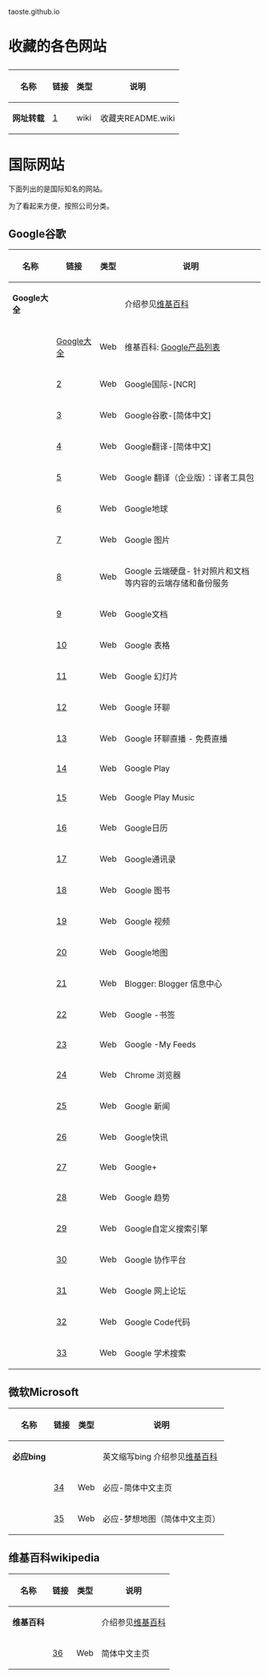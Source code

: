 taoste.github.io

<h1>收藏的各色网站</h1>

{|
! 名称 !! 链接 !! 类型 !! 说明
|-
| '''网址转载''' || [https://github.com/taoste/taoste.github.io/tree/master/sites] || wiki || 收藏夹README.wiki
|}

= =

= 国际网站 =

下面列出的是国际知名的网站。

为了看起来方便，按照公司分类。

== Google谷歌 ==

{|
! 名称 !! 链接 !! 类型 !! 说明
|-
| '''Google大全''' ||  &nbsp; || &nbsp; ||介绍参见[https://zh.wikipedia.org/wiki/Google 维基百科] 
|-
| &nbsp; || [http://www.google.com/about/ Google大全]||  Web ||维基百科: [https://zh.wikipedia.org/wiki/Google%E4%BA%A7%E5%93%81%E5%88%97%E8%A1%A8 Google产品列表]
|-
| &nbsp; || [https://www.google.com/ncr] ||  Web || Google国际-[NCR]
|-
| &nbsp; || [https://www.google.com/?hl=zh_CN] ||  Web || Google谷歌-[简体中文]
|-
| &nbsp; || [https://translate.google.com/?hl=zh-CN] ||  Web || Google翻译-[简体中文]
|-
| &nbsp; || [https://translate.google.com/toolkit/?hl=zh-CN] ||  Web || Google 翻译（企业版）：译者工具包
|-
| &nbsp; || [https://www.google.com/intl/zh-CN/earth/] ||  Web || Google地球
|-
| &nbsp; || [https://www.google.com/imghp?hl=zh-CN] ||  Web || Google 图片
|-
| &nbsp; || [https://www.google.com/intl/zh-CN/drive/] ||  Web || Google 云端硬盘- 针对照片和文档等内容的云端存储和备份服务
|-
| &nbsp; || [https://docs.google.com/document/?hl=zh-CN] ||  Web || Google文档
|-
| &nbsp; || [https://docs.google.com/spreadsheets/?hl=zh-CN] ||  Web || Google 表格
|-
| &nbsp; || [https://docs.google.com/presentation/?hl=zh-CN] ||  Web || Google 幻灯片
|-
| &nbsp; || [https://hangouts.google.com/?hl=zh_CN] ||  Web || Google 环聊
|-
| &nbsp; || [https://plus.google.com/hangouts/onair?hl=zh-CN] ||  Web || Google 环聊直播 - 免费直播
|-
| &nbsp; || [https://play.google.com/store?hl=zh-CN] ||  Web || Google Play
|-
| &nbsp; || [https://play.google.com/music/?hl=zh-CN] ||  Web || Google Play Music
|-
| &nbsp; || [https://calendar.google.com/calendar/?hl=zh-CN] ||  Web || Google日历
|-
| &nbsp; || [https://contacts.google.com/u/0/preview/all/?hl=zh-CN] ||  Web || Google通讯录
|-
| &nbsp; || [https://books.google.com/bkshp?hl=zh-CN] ||  Web || Google 图书
|-
| &nbsp; || [https://www.google.com/videohp?hl=zh-CN] ||  Web || Google 视频
|-
| &nbsp; || [https://www.google.com/maps?hl=zh-CN] ||  Web ||Google地图
|-
| &nbsp; || [https://www.blogger.com/home/?hl=zh_CN] ||  Web || Blogger: Blogger 信息中心
|-
| &nbsp; || [https://www.google.com/bookmarks/?hl=zh_CN] ||  Web ||Google -书签
|-
| &nbsp; || [https://feedburner.google.com/fb/a/myfeeds/?hl=zh_CN] ||  Web ||Google -My Feeds
|-
| &nbsp; || [https://chrome.google.com/?hl=zh-CN] ||  Web ||Chrome 浏览器
|-
| &nbsp; || [https://news.google.com/nwshp?hl=zh-CN] ||  Web ||Google 新闻
|-
| &nbsp; || [https://www.google.com/alerts?hl=zh-CN] ||  Web || Google快讯
|-
| &nbsp; || [https://plus.google.com/?hl=zh-CN] ||  Web ||Google+
|-
| &nbsp; || [https://www.google.com/trends/?hl=zh-CN] ||  Web ||Google 趋势
|-
| &nbsp; || [https://cse.google.com/cse/?hl=zh-CN] ||  Web ||Google自定义搜索引擎
|-
| &nbsp; || [https://sites.google.com/?hl=zh-CN] ||  Web ||Google 协作平台
|-
| &nbsp; || [https://groups.google.com/forum/?hl=zh-CN] ||  Web ||Google 网上论坛
|-
| &nbsp; || [https://code.google.com/?hl=zh-CN] ||  Web ||Google Code代码
|-
| &nbsp; || [https://scholar.google.com/schhp?hl=zh-CN] ||  Web ||Google 学术搜索
|}

== 微软Microsoft ==

{|
! 名称 !! 链接 !! 类型 !! 说明
|-
| '''必应bing''' || &nbsp; || &nbsp; || 英文缩写bing 介绍参见[https://zh.wikipedia.org/wiki/Bing 维基百科]
|-
| &nbsp; ||  [http://cn.bing.com/] ||  Web || 必应-简体中文主页
|-
| &nbsp; || [http://cn.bing.com/dreammap/?mkt=zh-cn] || Web || 必应-梦想地图（简体中文主页）
|}

== 维基百科wikipedia ==

{|
! 名称 !! 链接 !! 类型 !! 说明
|-
| '''维基百科''' || &nbsp; || &nbsp; || 介绍参见[https://zh.wikipedia.org/wiki/%E7%BB%B4%E5%9F%BA%E7%99%BE%E7%A7%91 维基百科]
|-
| &nbsp; || [https://zh.wikipedia.org/wiki/] ||  Web || 简体中文主页
|}

